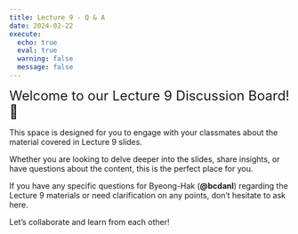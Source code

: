 ```yaml
---
title: Lecture 9 - Q & A
date: 2024-02-22
execute: 
  echo: true
  eval: true
  warning: false
  message: false
---
```


<font size = "5">Welcome to our Lecture 9 Discussion Board! 👋 </font>


This space is designed for you to engage with your classmates about the material covered in Lecture 9 slides.

Whether you are looking to delve deeper into the slides, share insights, or have questions about the content, this is the perfect place for you.

If you have any specific questions for Byeong-Hak (**@bcdanl**) regarding the Lecture 9 materials or need clarification on any points, don't hesitate to ask here. 

Let's collaborate and learn from each other!

